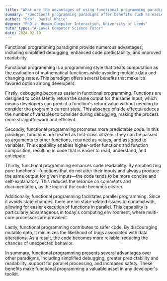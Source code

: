 ```yaml
---
title: "What are the advantages of using functional programming paradigms?"
summary: "Functional programming paradigms offer benefits such as easier debugging, more predictable code, and improved code readability."
author: "Prof. Daniel White"
degree: "PhD in Human-Computer Interaction, University of Leeds"
tutor_type: "A-Level Computer Science Tutor"
date: 2024-02-10
---
```


Functional programming paradigms provide numerous advantages, including simplified debugging, enhanced code predictability, and improved readability.

Functional programming is a programming style that treats computation as the evaluation of mathematical functions while avoiding mutable data and changing states. This paradigm offers several benefits that make it a favored option among developers.

Firstly, debugging becomes easier in functional programming. Functions are designed to consistently return the same output for the same input, which means developers can predict a function's return value without needing to consider the program's current state. This absence of side effects reduces the number of variables to consider during debugging, making the process more straightforward and efficient.

Secondly, functional programming promotes more predictable code. In this paradigm, functions are treated as first-class citizens; they can be passed as arguments to other functions, returned as values, and assigned to variables. This capability enables higher-order functions and function composition, resulting in code that is easier to read, understand, and anticipate.

Thirdly, functional programming enhances code readability. By emphasizing pure functions—functions that do not alter their inputs and always produce the same output for given inputs—the code tends to be more concise and self-explanatory. This reduces the reliance on comments and documentation, as the logic of the code becomes clearer.

Additionally, functional programming facilitates parallel programming. Since it avoids state changes, there are no state-related issues to contend with, allowing for easier execution of functions in parallel. This capability is particularly advantageous in today's computing environment, where multi-core processors are prevalent.

Lastly, functional programming contributes to safer code. By discouraging mutable data, it minimizes the likelihood of bugs associated with data alterations. As a result, the code becomes more reliable, reducing the chances of unexpected behavior.

In summary, functional programming presents several advantages over other paradigms, including simplified debugging, greater predictability and readability, support for parallel processing, and increased safety. These benefits make functional programming a valuable asset in any developer's toolkit.
    